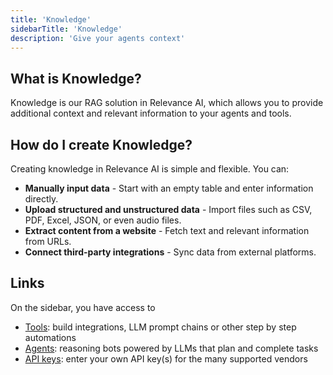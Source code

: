 ```yaml
---
title: 'Knowledge'
sidebarTitle: 'Knowledge'
description: 'Give your agents context'
---
```


## What is Knowledge?

Knowledge is our RAG solution in Relevance AI, which allows you to provide additional context and relevant information to your agents and tools.

## How do I create Knowledge?

Creating knowledge in Relevance AI is simple and flexible. You can:

- **Manually input data** - Start with an empty table and enter information directly.
- **Upload structured and unstructured data** - Import files such as CSV, PDF, Excel, JSON, or even audio files.
- **Extract content from a website** - Fetch text and relevant information from URLs.
- **Connect third-party integrations** - Sync data from external platforms.


## Links
On the sidebar, you have access to 
* [Tools](/get-started/key-concepts/tools): build integrations, LLM prompt chains or other step by step automations
* [Agents](/get-started/key-concepts/agent): reasoning bots powered by LLMs that plan and complete tasks
* [API keys](/get-started/key-concepts/api-keys): enter your own API key(s) for the many supported vendors 